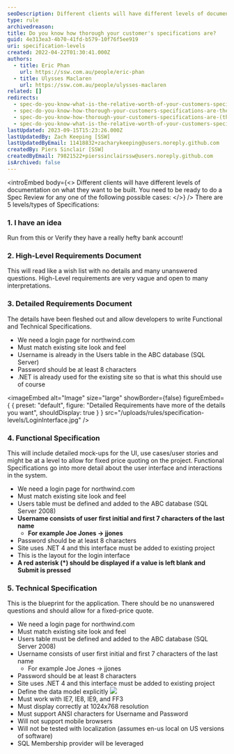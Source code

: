 ```yaml
---
seoDescription: Different clients will have different levels of documentation on what they want to be built. You need to be ready to do a Spec Review for any one of the following possible cases
type: rule
archivedreason:
title: Do you know how thorough your customer's specifications are?
guid: 4e313ea3-4b70-41fd-b579-10f76f5ee919
uri: specification-levels
created: 2022-04-22T01:30:41.000Z
authors:
  - title: Eric Phan
    url: https://ssw.com.au/people/eric-phan
  - title: Ulysses Maclaren
    url: https://ssw.com.au/people/ulysses-maclaren
related: []
redirects:
  - spec-do-you-know-what-is-the-relative-worth-of-your-customers-specifications-(there-are-5-levels)
  - spec-do-you-know-how-thorough-your-customers-specifications-are-there-are-5-levels
  - spec-do-you-know-how-thorough-your-customers-specifications-are-(there-are-5-levels)
  - spec-do-you-know-what-is-the-relative-worth-of-your-customers-specifications-there-are-5-levels
lastUpdated: 2023-09-15T15:23:26.000Z
lastUpdatedBy: Zach Keeping [SSW]
lastUpdatedByEmail: 11418832+zacharykeeping@users.noreply.github.com
createdBy: Piers Sinclair [SSW]
createdByEmail: 79821522+pierssinclairssw@users.noreply.github.com
isArchived: false
---
```


<introEmbed
  body={<>
Different clients will have different levels of documentation on what they want to be built. You need to be ready to do a Spec Review for any one of the following possible cases:
  </>}
/>
There are 5 levels/types of Specifications:

### 1. I have an idea

Run from this
or
Verify they have a really hefty bank account!

### 2. High-Level Requirements Document

This will read like a wish list with no details and many unanswered questions. High-Level requirements are very vague and open to many interpretations.

### 3. Detailed Requirements Document

The details have been fleshed out and allow developers to write Functional and Technical Specifications.

* We need a login page for northwind.com
* Must match existing site look and feel
* Username is already in the Users table in the ABC database (SQL Server)
* Password should be at least 8 characters
* .NET is already used for the existing site so that is what this should use of course


<imageEmbed
  alt="Image"
  size="large"
  showBorder={false}
  figureEmbed={ {
    preset: "default",
    figure: "Detailed Requirements have more of the details you want",
    shouldDisplay: true
  } }
  src="/uploads/rules/specification-levels/LoginInterface.jpg"
/>


### 4. Functional Specification

This will include detailed mock-ups for the UI, use cases/user stories and might be at a level to allow for fixed price quoting on the project. Functional Specifications go into more detail about the user interface and interactions in the system.

* We need a login page for northwind.com
* Must match existing site look and feel
* Users table must be defined and added to the ABC database (SQL Server 2008)
* **Username consists of user first initial and first 7 characters of the last name**
  * **For example Joe Jones -&gt; jjones**
* Password should be at least 8 characters
* Site uses .NET 4 and this interface must be added to existing project
* This is the layout for the login interface
* **A red asterisk (\*) should be displayed if a value is left blank and Submit is pressed**

### 5. Technical Specification

This is the blueprint for the application. There should be no unanswered questions and should allow for a fixed-price quote.

* We need a login page for northwind.com
* Must match existing site look and feel
* Users table must be defined and added to the ABC database (SQL Server 2008)
* Username consists of user first initial and first 7 characters of the last name
  * For example Joe Jones -&gt; jjones
* Password should be at least 8 characters
* Site uses .NET 4 and this interface must be added to existing project
* Define the data model explicitly
  ![](/uploads/rules/specification-levels/Table.jpg)
* Must work with IE7, IE8, IE9, and FF3
* Must display correctly at 1024x768 resolution
* Must support ANSI characters for Username and Password
* Will not support mobile browsers
* Will not be tested with localization (assumes en-us local on US versions of software)
* SQL Membership provider will be leveraged
